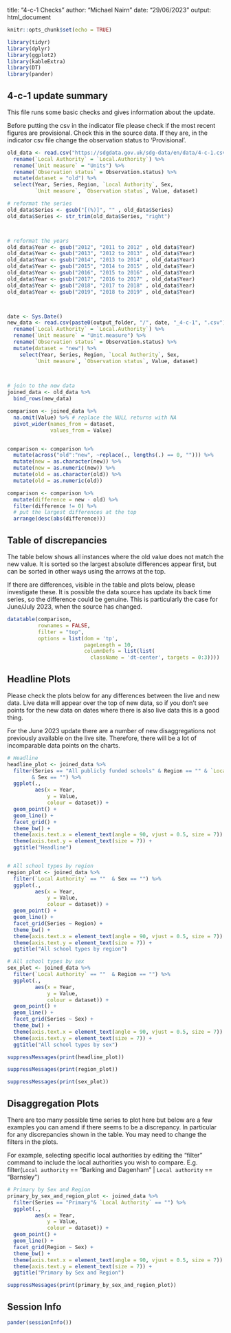 title: "4-c-1 Checks"
author: "Michael Nairn"
date: "29/06/2023"
output: html_document

```r
knitr::opts_chunk$set(echo = TRUE)
```


```r
library(tidyr)
library(dplyr)
library(ggplot2)
library(kableExtra)
library(DT)
library(pander)
```



   
## 4-c-1 update summary

This file runs some basic checks and gives information about the update.

Before putting the csv in the indicator file please check if the most recent figures are provisional. Check this in the source data. If they are, in the indicator csv file change the observation status to 'Provisional'.



```r
old_data <- read.csv("https://sdgdata.gov.uk/sdg-data/en/data/4-c-1.csv") %>% 
  rename(`Local Authority` = `Local.Authority`) %>%
  rename(`Unit measure` = "Units") %>%
  rename(`Observation status` = Observation.status) %>%
  mutate(dataset = "old") %>%
  select(Year, Series, Region, `Local Authority`, Sex,
         `Unit measure`, `Observation status`, Value, dataset)

# reformat the series 
old_data$Series <- gsub("[(%)]", "" , old_data$Series)
old_data$Series <- str_trim(old_data$Series, "right")



# reformat the years 
old_data$Year <- gsub("2012", "2011 to 2012" , old_data$Year)
old_data$Year <- gsub("2013", "2012 to 2013" , old_data$Year) 
old_data$Year <- gsub("2014", "2013 to 2014" , old_data$Year) 
old_data$Year <- gsub("2015", "2014 to 2015" , old_data$Year) 
old_data$Year <- gsub("2016", "2015 to 2016" , old_data$Year) 
old_data$Year <- gsub("2017", "2016 to 2017" , old_data$Year) 
old_data$Year <- gsub("2018", "2017 to 2018" , old_data$Year) 
old_data$Year <- gsub("2019", "2018 to 2019" , old_data$Year) 



date <- Sys.Date()
new_data <- read.csv(paste0(output_folder, "/", date, "_4-c-1", ".csv")) %>% 
  rename(`Local Authority` = `Local.Authority`) %>%
  rename(`Unit measure` = "Unit.measure") %>%
  rename(`Observation status` = Observation.status) %>%
  mutate(dataset = "new") %>%
    select(Year, Series, Region, `Local Authority`, Sex,
         `Unit measure`, `Observation status`, Value, dataset)

 

# join to the new data
joined_data <- old_data %>% 
  bind_rows(new_data) 


```





```r
comparison <- joined_data %>% 
  na.omit(Value) %>% # replace the NULL returns with NA
  pivot_wider(names_from = dataset,
              values_from = Value)


comparison <- comparison %>% 
  mutate(across("old":"new", ~replace(., lengths(.) == 0, ""))) %>%
  mutate(new = as.character(new)) %>%
  mutate(new = as.numeric(new)) %>%
  mutate(old = as.character(old)) %>%
  mutate(old = as.numeric(old))

comparison <- comparison %>% 
  mutate(difference = new - old) %>% 
  filter(difference != 0) %>% 
  # put the largest differences at the top
  arrange(desc(abs(difference)))

```

## Table of discrepancies
The table below shows all instances where the old value does not match the new 
value. It is sorted so the largest absolute differences appear first, but can
be sorted in other ways using the arrows at the top.

If there are differences, visible in the table and plots below, please investigate these.
It is possible the data source has update its back time series, so the difference
could be genuine. This is particularly the case for June/July 2023, when the source has 
changed. 



```r
datatable(comparison, 
          rownames = FALSE, 
          filter = "top",
          options = list(dom = 'tp', 
                         pageLength = 10,
                         columnDefs = list(list(
                           className = 'dt-center', targets = 0:3))))
```
  



## Headline Plots
Please check the plots below for any differences between the live and new data.
Live data will appear over the top of new data, so if you don't see points for
the new data on dates where there is also live data this is a good thing. 

For the June 2023 update there are a number of new disaggregations not previously 
available on the live site. Therefore, there will be a lot of incomparable 
data points on the charts. 



```r

# Headline
headline_plot <- joined_data %>% 
  filter(Series == "All publicly funded schools" & Region == "" & `Local Authority` == "" 
        & Sex == "") %>% 
  ggplot(.,
         aes(x = Year,
             y = Value,
             colour = dataset)) +
  geom_point() +
  geom_line() +
  facet_grid() +
  theme_bw() +
  theme(axis.text.x = element_text(angle = 90, vjust = 0.5, size = 7)) +
  theme(axis.text.y = element_text(size = 7)) +
  ggtitle("Headline")


# All school types by region
region_plot <- joined_data %>% 
  filter(`Local Authority` == ""  & Sex == "") %>% 
  ggplot(.,
         aes(x = Year,
             y = Value,
             colour = dataset)) +
  geom_point() +
  geom_line() +
  facet_grid(Series ~ Region) +
  theme_bw() +
  theme(axis.text.x = element_text(angle = 90, vjust = 0.5, size = 7)) +
  theme(axis.text.y = element_text(size = 7)) +
  ggtitle("All school types by region")

# All school types by sex
sex_plot <- joined_data %>% 
  filter(`Local Authority` == ""  & Region == "") %>% 
  ggplot(.,
         aes(x = Year,
             y = Value,
             colour = dataset)) +
  geom_point() +
  geom_line() +
  facet_grid(Series ~ Sex) +
  theme_bw() +
  theme(axis.text.x = element_text(angle = 90, vjust = 0.5, size = 7)) +
  theme(axis.text.y = element_text(size = 7)) +
  ggtitle("All school types by sex")

```

```r
suppressMessages(print(headline_plot))
```

```r
suppressMessages(print(region_plot))
```

```r
suppressMessages(print(sex_plot))
```


## Disaggregation Plots

There are too many possible time series to plot here 
but below are a few examples you can amend if there seems to be a discrepancy. In 
particular for any discrepancies shown in the table. 
You may need to change the filters in the plots.

For example, selecting specific local authorities by editing the "filter" command to 
include the local authorities you wish to compare. 
  E.g.   filter(`Local authority` == "Barking and Dagenham" | 
                `Local authority` == "Barnsley")



```r

# Primary by Sex and Region
primary_by_sex_and_region_plot <- joined_data %>% 
  filter(Series == "Primary"& `Local Authority` == "") %>% 
  ggplot(.,
         aes(x = Year,
             y = Value,
             colour = dataset)) +
  geom_point() +
  geom_line() +
  facet_grid(Region ~ Sex) +
  theme_bw() +
  theme(axis.text.x = element_text(angle = 90, vjust = 0.5, size = 7)) +
  theme(axis.text.y = element_text(size = 7)) +
  ggtitle("Primary by Sex and Region")


```

```r
suppressMessages(print(primary_by_sex_and_region_plot))
```



## Session Info
```r
pander(sessionInfo())
```

